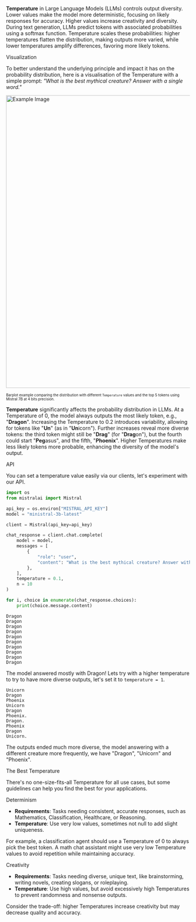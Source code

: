 
**Temperature** in Large Language Models (LLMs) controls output diversity. Lower values make the model more deterministic, focusing on likely responses for accuracy. Higher values increase creativity and diversity. During text generation, LLMs predict tokens with associated probabilities using a softmax function. Temperature scales these probabilities: higher temperatures flatten the distribution, making outputs more varied, while lower temperatures amplify differences, favoring more likely tokens.

<SectionTab as="h2" variant="secondary" sectionId="visualization">Visualization</SectionTab>

To better understand the underlying principle and impact it has on the probability distribution, here is a visualisation of the Temperature with a simple prompt:
_"What is the best mythical creature? Answer with a single word."_

<div style={{ textAlign: 'center' }}>
  <img src="/img/barplot.png" alt="Example Image" width="800" className='mx-auto'/>

<sub><sup>Barplot example comparing the distribution with different `Temperature` values and the top 5 tokens using Mistral 7B at 4 bits precision.</sup></sub>

</div>

**Temperature** significantly affects the probability distribution in LLMs. At a Temperature of 0, the model always outputs the most likely token, e.g., "**Dragon**". Increasing the Temperature to 0.2 introduces variability, allowing for tokens like "**Un**" (as in "**Un**icorn"). Further increases reveal more diverse tokens: the third token might still be "**Drag**" (for "**Drag**on"), but the fourth could start "**Peg**asus", and the fifth, "**Phoenix**". Higher Temperatures make less likely tokens more probable, enhancing the diversity of the model's output.

<SectionTab as="h2" variant="secondary" sectionId="api">API</SectionTab>

You can set a temperature value easily via our clients, let's experiment with our API.

```py
import os
from mistralai import Mistral

api_key = os.environ["MISTRAL_API_KEY"]
model = "ministral-3b-latest"

client = Mistral(api_key=api_key)

chat_response = client.chat.complete(
    model = model,
    messages = [
        {
            "role": "user",
            "content": "What is the best mythical creature? Answer with a single word.",
        },
    ],
    temperature = 0.1,
    n = 10
)

for i, choice in enumerate(chat_response.choices):
    print(choice.message.content)
```

```
Dragon
Dragon
Dragon
Dragon
Dragon
Dragon
Dragon
Dragon
Dragon
Dragon
```

The model answered mostly with Dragon! Lets try with a higher temperature to try to have more diverse outputs, let's set it to `temperature = 1`.

```
Unicorn
Dragon
Phoenix
Unicorn
Dragon
Phoenix.
Dragon.
Phoenix
Dragon
Unicorn.
```

The outputs ended much more diverse, the model answering with a different creature more frequently, we have "Dragon", "Unicorn" and "Phoenix".

<SectionTab as="h2" variant="secondary" sectionId="best-temperature">The Best Temperature</SectionTab>

There's no one-size-fits-all Temperature for all use cases, but some guidelines can help you find the best for your applications.

<SectionTab as="h3" variant="tertiary" sectionId="determinism">Determinism</SectionTab>

- **Requirements**: Tasks needing consistent, accurate responses, such as Mathematics, Classification, Healthcare, or Reasoning.
- **Temperature**: Use very low values, sometimes not null to add slight uniqueness.

For example, a classification agent should use a Temperature of 0 to always pick the best token. A math chat assistant might use very low Temperature values to avoid repetition while maintaining accuracy.

<SectionTab as="h3" variant="tertiary" sectionId="creativity">Creativity</SectionTab>

- **Requirements**: Tasks needing diverse, unique text, like brainstorming, writing novels, creating slogans, or roleplaying.
- **Temperature**: Use high values, but avoid excessively high Temperatures to prevent randomness and nonsense outputs.

Consider the trade-off: higher Temperatures increase creativity but may decrease quality and accuracy.

